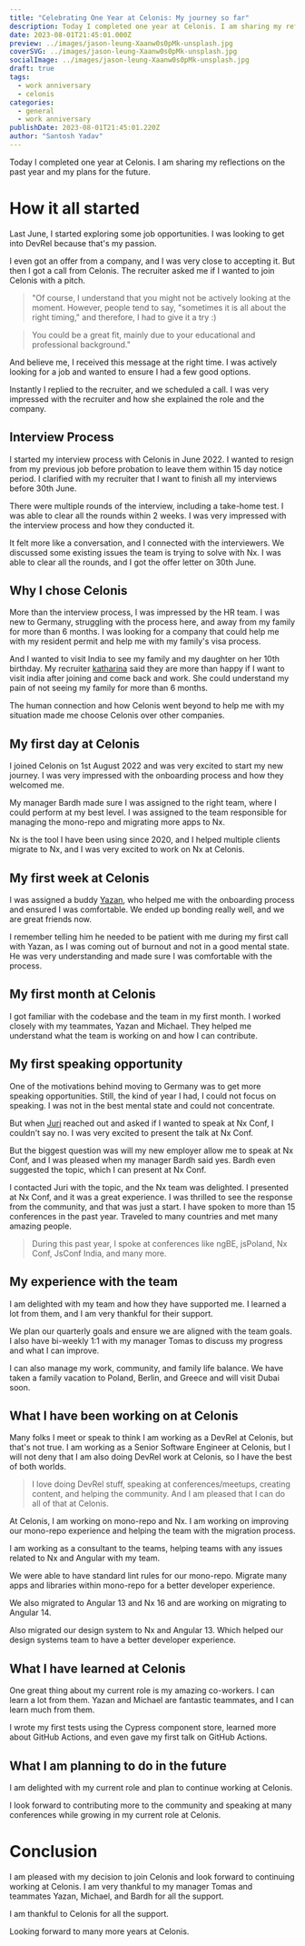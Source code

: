 ```yaml
---
title: "Celebrating One Year at Celonis: My journey so far"
description: Today I completed one year at Celonis. I am sharing my reflections on the past year and my plans for the future.
date: 2023-08-01T21:45:01.000Z
preview: ../images/jason-leung-Xaanw0s0pMk-unsplash.jpg
coverSVG: ../images/jason-leung-Xaanw0s0pMk-unsplash.jpg
socialImage: ../images/jason-leung-Xaanw0s0pMk-unsplash.jpg
draft: true
tags:
  - work anniversary
  - celonis
categories:
  - general
  - work anniversary
publishDate: 2023-08-01T21:45:01.220Z
author: "Santosh Yadav"
---
```


Today I completed one year at Celonis. I am sharing my reflections on the past year and my plans for the future.

# How it all started

Last June, I started exploring some job opportunities. I was looking to get into DevRel because that's my passion.

I even got an offer from a company, and I was very close to accepting it. But then I got a call from Celonis. The recruiter asked me if I wanted to join Celonis with a pitch. 

> "Of course, I understand that you might not be actively looking at the moment. However, people tend to say, "sometimes it is all about the right timing," and therefore, I had to give it a try :)

> You could be a great fit, mainly due to your educational and professional background."

And believe me, I received this message at the right time. I was actively looking for a job and wanted to ensure I had a few good options.

Instantly I replied to the recruiter, and we scheduled a call. I was very impressed with the recruiter and how she explained the role and the company.

## Interview Process

I started my interview process with Celonis in June 2022. I wanted to resign from my previous job before probation to leave them within 15 day notice period. I clarified with my recruiter that I want to finish all my interviews before 30th June.

There were multiple rounds of the interview, including a take-home test. I was able to clear all the rounds within 2 weeks. I was very impressed with the interview process and how they conducted it.

It felt more like a conversation, and I connected with the interviewers. We discussed some existing issues the team is trying to solve with Nx. I was able to clear all the rounds, and I got the offer letter on 30th June.

## Why I chose Celonis

More than the interview process, I was impressed by the HR team. I was new to Germany, struggling with the process here, and away from my family for more than 6 months. I was looking for a company that could help me with my resident permit and help me with my family's visa process.

And I wanted to visit India to see my family and my daughter on her 10th birthday. My recruiter [katharina](https://www.linkedin.com/in/katharina-f%C3%A4ger-65874a110/) said they are more than happy if I want to visit india after joining and come back and work. She could understand my pain of not seeing my family for more than 6 months.

The human connection and how Celonis went beyond to help me with my situation made me choose Celonis over other companies.

## My first day at Celonis

I joined Celonis on 1st August 2022 and was very excited to start my new journey. I was very impressed with the onboarding process and how they welcomed me.

My manager Bardh made sure I was assigned to the right team, where I could perform at my best level. I was assigned to the team responsible for managing the mono-repo and migrating more apps to Nx.

Nx is the tool I have been using since 2020, and I helped multiple clients migrate to Nx, and I was very excited to work on Nx at Celonis.

## My first week at Celonis

I was assigned a buddy [Yazan](https://twitter.com/YazanAabed), who helped me with the onboarding process and ensured I was comfortable. We ended up bonding really well, and we are great friends now.

I remember telling him he needed to be patient with me during my first call with Yazan, as I was coming out of burnout and not in a good mental state. He was very understanding and made sure I was comfortable with the process.


## My first month at Celonis

I got familiar with the codebase and the team in my first month. I worked closely with my teammates, Yazan and Michael. They helped me understand what the team is working on and how I can contribute.

## My first speaking opportunity

One of the motivations behind moving to Germany was to get more speaking opportunities. Still, the kind of year I had, I could not focus on speaking. I was not in the best mental state and could not concentrate.

But when [Juri](https://twitter.com/juristr) reached out and asked if I wanted to speak at Nx Conf, I couldn't say no. I was very excited to present the talk at Nx Conf. 

But the biggest question was will my new employer allow me to speak at Nx Conf, and I was pleased when my manager Bardh said yes. Bardh even suggested the topic, which I can present at Nx Conf.

I contacted Juri with the topic, and the Nx team was delighted. I presented at Nx Conf, and it was a great experience. I was thrilled to see the response from the community, and that was just a start. I have spoken to more than 15 conferences in the past year. Traveled to many countries and met many amazing people.

> During this past year, I spoke at conferences like ngBE, jsPoland, Nx Conf, JsConf India, and many more.

## My experience with the team

I am delighted with my team and how they have supported me. I learned a lot from them, and I am very thankful for their support.

We plan our quarterly goals and ensure we are aligned with the team goals. I also have bi-weekly 1:1 with my manager Tomas to discuss my progress and what I can improve.

I can also manage my work, community, and family life balance. We have taken a family vacation to Poland, Berlin, and Greece and will visit Dubai soon.

## What I have been working on at Celonis

Many folks I meet or speak to think I am working as a DevRel at Celonis, but that's not true. I am working as a Senior Software Engineer at Celonis, 
but I will not deny that I am also doing DevRel work at Celonis, so I have the best of both worlds.

> I love doing DevRel stuff, speaking at conferences/meetups, creating content, and helping the community. And I am pleased that I can do all of that at Celonis.

At Celonis, I am working on mono-repo and Nx. I am working on improving our mono-repo experience and helping the team with the migration process.

I am working as a consultant to the teams, helping teams with any issues related to Nx and Angular with my team. 

We were able to have standard lint rules for our mono-repo. Migrate many apps and libraries within mono-repo for a better developer experience.

We also migrated to Angular 13 and Nx 16 and are working on migrating to Angular 14.

Also migrated our design system to Nx and Angular 13. Which helped our design systems team to have a better developer experience.

## What I have learned at Celonis

One great thing about my current role is my amazing co-workers. I can learn a lot from them. Yazan and Michael are fantastic teammates, and I can learn much from them.

I wrote my first tests using the Cypress component store, learned more about GitHub Actions, and even gave my first talk on GitHub Actions.


## What I am planning to do in the future

I am delighted with my current role and plan to continue working at Celonis. 

I look forward to contributing more to the community and speaking at many conferences while growing in my current role at Celonis.


# Conclusion

I am pleased with my decision to join Celonis and look forward to continuing working at Celonis. I am very thankful to my manager Tomas and teammates Yazan, Michael, and Bardh for all the support.

I am thankful to Celonis for all the support.

Looking forward to many more years at Celonis.